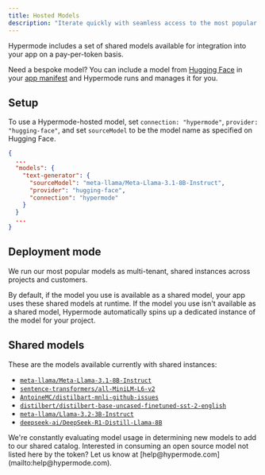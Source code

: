 ```yaml
---
title: Hosted Models
description: "Iterate quickly with seamless access to the most popular models"
---
```


Hypermode includes a set of shared models available for integration into your
app on a pay-per-token basis.

Need a bespoke model? You can include a model from
[Hugging Face](https://huggingface.co/) in your
[app manifest](/modus/app-manifest) and Hypermode runs and manages it for you.

## Setup

To use a Hypermode-hosted model, set `connection: "hypermode"`,
`provider: "hugging-face"`, and set `sourceModel` to be the model name as
specified on Hugging Face.

```json modus.json {3-7}
{
  ...
  "models": {
    "text-generator": {
      "sourceModel": "meta-llama/Meta-Llama-3.1-8B-Instruct",
      "provider": "hugging-face",
      "connection": "hypermode"
    }
  }
  ...
}
```

## Deployment mode

We run our most popular models as multi-tenant, shared instances across projects
and customers.

By default, if the model you use is available as a shared model, your app uses
these shared models at runtime. If the model you use isn't available as a shared
model, Hypermode automatically spins up a dedicated instance of the model for
your project.

## Shared models

These are the models available currently with shared instances:

- [`meta-llama/Meta-Llama-3.1-8B-Instruct`](https://huggingface.co/meta-llama/Meta-Llama-3.1-8B-Instruct)
- [`sentence-transformers/all-MiniLM-L6-v2`](https://huggingface.co/sentence-transformers/all-MiniLM-L6-v2)
- [`AntoineMC/distilbart-mnli-github-issues`](https://huggingface.co/AntoineMC/distilbart-mnli-github-issues)
- [`distilbert/distilbert-base-uncased-finetuned-sst-2-english`](https://huggingface.co/distilbert/distilbert-base-uncased-finetuned-sst-2-english)
- [`meta-llama/Llama-3.2-3B-Instruct`](https://huggingface.co/meta-llama/Llama-3.2-3B-Instruct)
- [`deepseek-ai/DeepSeek-R1-Distill-Llama-8B`](https://huggingface.co/deepseek-ai/DeepSeek-R1-Distill-Llama-8B)

<note>
  We're constantly evaluating model usage in determining new models to add to
  our shared catalog. Interested in consuming an open source model not listed
  here by the token? Let us know at
  [help@hypermode.com](mailto:help@hypermode.com).
</note>
